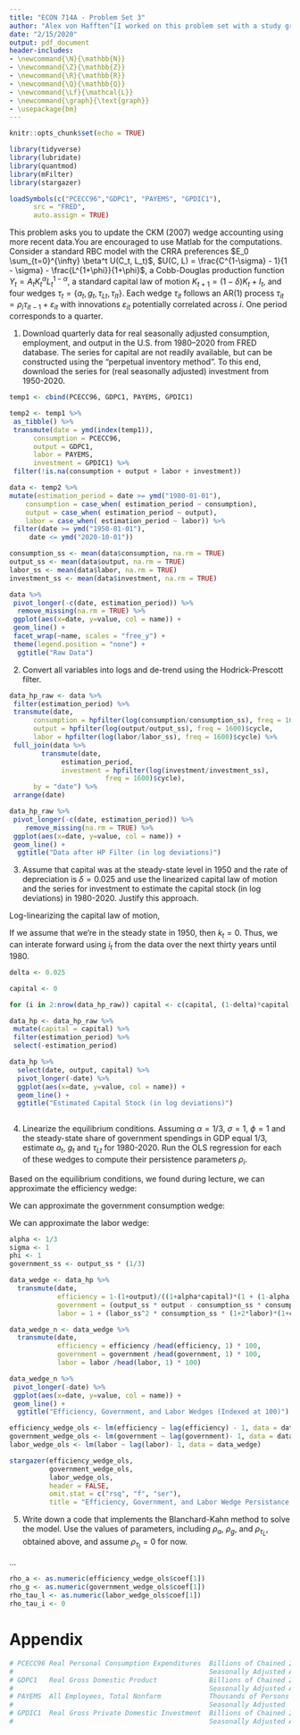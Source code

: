 ```yaml
---
title: "ECON 714A - Problem Set 3"
author: "Alex von Hafften^[I worked on this problem set with a study group of Michael Nattinger, Andrew Smith, and Ryan Mather. I also discussed problems with Sarah Bass, Emily Case, Danny Edgel, and Katherine Kwok.]"
date: "2/15/2020"
output: pdf_document
header-includes:
- \newcommand{\N}{\mathbb{N}}
- \newcommand{\Z}{\mathbb{Z}}
- \newcommand{\R}{\mathbb{R}}
- \newcommand{\Q}{\mathbb{Q}}
- \newcommand{\Lf}{\mathcal{L}}
- \newcommand{\graph}{\text{graph}}
- \usepackage{bm}
---
```


```r
knitr::opts_chunk$set(echo = TRUE)

library(tidyverse)
library(lubridate)
library(quantmod)
library(mFilter)
library(stargazer)

loadSymbols(c("PCECC96","GDPC1", "PAYEMS", "GPDIC1"), 
      src = "FRED",
      auto.assign = TRUE)
```

This problem asks you to update the CKM (2007) wedge accounting using more recent data.You are encouraged to use Matlab for the computations. Consider a standard RBC model with the CRRA preferences $E_0 \sum_{t=0}^{\infty} \beta^t U(C_t, L_t)$, $U(C, L) = \frac{C^{1-\sigma} - 1}{1 - \sigma} - \frac{L^{1+\phi}}{1+\phi}$, a Cobb-Douglas production function $Y_t=A_tK^\alpha_tL^{1-\alpha}_t$, a standard capital law of motion $K_{t+1}= (1-\delta)K_t+I_t$, and four wedges $\tau_t=\{a_t,g_t, \tau_{Lt},\tau_{It}\}$. Each wedge $\tau_{it}$ follows an AR(1) process $\tau_{it}=\rho_i \tau_{it-1}+ \varepsilon_{it}$ with innovations $\varepsilon_{it}$ potentially correlated across $i$. One period corresponds to a quarter.

1. Download quarterly data for real seasonally adjusted consumption, employment, and output in the U.S. from 1980–2020 from FRED database. The series for capital are not readily available, but can be constructed using the “perpetual inventory method”. To this end, download the series for (real seasonally adjusted) investment from 1950-2020.

```r

temp1 <- cbind(PCECC96, GDPC1, PAYEMS, GPDIC1) 

temp2 <- temp1 %>%
 as_tibble() %>%
 transmute(date = ymd(index(temp1)),
      consumption = PCECC96,
      output = GDPC1,
      labor = PAYEMS,
      investment = GPDIC1) %>%
 filter(!is.na(consumption + output + labor + investment))

data <- temp2 %>% 
mutate(estimation_period = date >= ymd("1980-01-01"),
    consumption = case_when( estimation_period ~ consumption),
    output = case_when( estimation_period ~ output),
    labor = case_when( estimation_period ~ labor)) %>%
 filter(date >= ymd("1950-01-01"),
     date <= ymd("2020-10-01"))

consumption_ss <- mean(data$consumption, na.rm = TRUE)
output_ss <- mean(data$output, na.rm = TRUE)
labor_ss <- mean(data$labor, na.rm = TRUE)
investment_ss <- mean(data$investment, na.rm = TRUE)

data %>%
 pivot_longer(-c(date, estimation_period)) %>%
  remove_missing(na.rm = TRUE) %>%
 ggplot(aes(x=date, y=value, col = name)) +
 geom_line() +
 facet_wrap(~name, scales = "free_y") +
 theme(legend.position = "none") +
  ggtitle("Raw Data")

```

\pagebreak

2. Convert all variables into logs and de-trend using the Hodrick-Prescott filter.

```r

data_hp_raw <- data %>%
 filter(estimation_period) %>%
 transmute(date,
      consumption = hpfilter(log(consumption/consumption_ss), freq = 1600)$cycle,
      output = hpfilter(log(output/output_ss), freq = 1600)$cycle,
      labor = hpfilter(log(labor/labor_ss), freq = 1600)$cycle) %>%
 full_join(data %>%
        transmute(date,
             estimation_period,
             investment = hpfilter(log(investment/investment_ss), 
                        freq = 1600)$cycle),
      by = "date") %>%
 arrange(date)

data_hp_raw %>%
 pivot_longer(-c(date, estimation_period)) %>%
    remove_missing(na.rm = TRUE) %>%
 ggplot(aes(x=date, y=value, col = name)) +
 geom_line() +
  ggtitle("Data after HP Filter (in log deviations)")
```

3. Assume that capital was at the steady-state level in 1950 and the rate of depreciation is $\delta= 0.025$ and use the linearized capital law of motion and the series for investment to estimate the capital stock (in log deviations) in 1980-2020. Justify this approach.

Log-linearizing the capital law of motion,

\begin{align*}
K_{t+1} &= (1-\delta)K_t+I_t \\
\implies (1+k_{t+1})\bar{K} &= (1-\delta)(1+k_t)\bar{K} + \bar{I} (1 + i_t) \\
\implies \bar{K}+k_{t+1}\bar{K} &= (1-\delta)\bar{K}+(1-\delta)\bar{K}k_t + \bar{I} + \bar{I} i_t \\
\implies k_{t+1} &= (1-\delta)k_t + \frac{\bar{I}}{\bar{K}} i_t \\
\implies k_{t+1} &= (1-\delta)k_t + \delta i_t
\end{align*}

If we assume that we're in the steady state in 1950, then $k_t = 0$. Thus, we can interate forward using $i_t$ from the data over the next thirty years until 1980.

```r

delta <- 0.025

capital <- 0

for (i in 2:nrow(data_hp_raw)) capital <- c(capital, (1-delta)*capital[i-1] + delta * data_hp_raw$investment[i-1])

data_hp <- data_hp_raw %>%
 mutate(capital = capital) %>%
 filter(estimation_period) %>%
 select(-estimation_period)

data_hp %>%
  select(date, output, capital) %>%
  pivot_longer(-date) %>%
  ggplot(aes(x=date, y=value, col = name)) +
  geom_line() +
  ggtitle("Estimated Capital Stock (in log deviations)")
 
```

4. Linearize the equilibrium conditions. Assuming $\alpha= 1/3$, $\sigma= 1$, $\phi= 1$ and the steady-state share of government spendings in GDP equal 1/3, estimate $a_t$, $g_t$ and $\tau_{Lt}$ for 1980-2020.  Run the OLS regression for each of these wedges to compute their persistence parameters $\rho_i$.

Based on the equilibrium conditions, we found during lecture, we can approximate the efficiency wedge:

\begin{align*}
Y_t &= A_tK_t^\alpha L_t^{1-\alpha} \\
\implies
\bar{Y}(1+y_t) &= \bar{A}(1+a_t) \bar{K}^\alpha(1+\alpha k_t) \bar{L}^{(1-\alpha)}(1+(1-\alpha) l_t) \\
\implies
(1+y_t) &= (1+a_t) (1+\alpha k_t) (1+(1-\alpha) l_t) \\
\implies
a_t &= 1- \frac{1+y_t}{(1+\alpha k_t) (1+(1-\alpha) l_t)}
\end{align*}

We can approximate the government consumption wedge:

\begin{align*}
Y_t &= C_t + I_t + G_t \\
\bar{Y}(1+y_t) &= \bar{C}(1+c_t) + \bar{I}(1+i_t) + \bar{G}(1+g_t) \\
\bar{Y}y_t &= \bar{C}c_t + \bar{I}i_t + \bar{G}g_t \\
g_t &= \frac{\bar{Y}y_t - \bar{C}c_t - \bar{I}i_t}{\bar{G}} \\
\end{align*}

\pagebreak

We can approximate the labor wedge:

\begin{align*}
U(C_t, L_t) &= \ln(C_t) + \frac{L_t^2}{2} \\
\implies U_{C_t} &= \frac{1}{C_t} \\
\implies U_{L_t} &= L_t \\
F(K_t, L_t) &= K_t^\alpha L_t^{1-\alpha} \\
\implies F_{L_t} &= (1 -\alpha)K_t^\alpha L_t^{-\alpha} \\
-\frac{U_{L_t}}{U_{C_t}} &= (1-\tau_{L_t})A_t F_{L_t} \\
\implies -\frac{(L_t)}{(\frac{1}{C_t})} &= (1-\tau_{L_t})A_t ((1 -\alpha)K_t^\alpha L_t^{-\alpha}) \\
\implies \tau_{L_t}
&= 1 + \frac{L_tC_t}{A_t (1 -\alpha)K_t^\alpha L_t^{-\alpha}} \\
&= 1 + \frac{L_t}{L_t}\frac{C_tL_t}{A_t (1 -\alpha)K_t^\alpha L_t^{-\alpha}} \\
&= 1 + \frac{L_t^2C_t}{Y_t (1 -\alpha)} \\
&\approx 1 + \frac{\bar{L}^2(1+2l_t)\bar{C}(1+c_t)}{\bar{Y}(1 + y_t) (1 -\alpha)}
\end{align*}

```r
alpha <- 1/3
sigma <- 1
phi <- 1
government_ss <- output_ss * (1/3)

data_wedge <- data_hp %>%
  transmute(date, 
            efficiency = 1-(1+output)/((1+alpha*capital)*(1 + (1-alpha)*labor)),
            government = (output_ss * output - consumption_ss * consumption - investment_ss * investment)/government_ss,
            labor = 1 + (labor_ss^2 * consumption_ss * (1+2*labor)*(1+consumption))/(output_ss*(1+output)*(1-alpha)))

data_wedge_n <- data_wedge %>%
  transmute(date,
            efficiency = efficiency /head(efficiency, 1) * 100,
            government = government /head(government, 1) * 100,
            labor = labor /head(labor, 1) * 100)

data_wedge_n %>%
 pivot_longer(-date) %>%
 ggplot(aes(x=date, y=value, col = name)) +
 geom_line() +
  ggtitle("Efficiency, Government, and Labor Wedges (Indexed at 100)")

efficiency_wedge_ols <- lm(efficiency ~ lag(efficiency) - 1, data = data_wedge)
government_wedge_ols <- lm(government ~ lag(government)- 1, data = data_wedge)
labor_wedge_ols <- lm(labor ~ lag(labor)- 1, data = data_wedge)

stargazer(efficiency_wedge_ols,
          government_wedge_ols,
          labor_wedge_ols,
          header = FALSE,
          omit.stat = c("rsq", "f", "ser"),
          title = "Efficiency, Government, and Labor Wedge Persistance (OLS)")
```

\pagebreak

5. Write down a code that implements the Blanchard-Kahn method to solve the model. Use the values of parameters, including $\rho_a$, $\rho_g$, and $\rho_{\tau_L}$, obtained above, and assume $\rho_{\tau_I} = 0$ for now.

...

```r

rho_a <- as.numeric(efficiency_wedge_ols$coef[1])
rho_g <- as.numeric(government_wedge_ols$coef[1])
rho_tau_l <- as.numeric(labor_wedge_ols$coef[1])
rho_tau_i <- 0

```

\pagebreak

# Appendix

```r
# PCECC96 Real Personal Consumption Expenditures  Billions of Chained 2012 Dollars, 
#                                                 Seasonally Adjusted Annual Rate
# GDPC1   Real Gross Domestic Product             Billions of Chained 2012 Dollars
#                                                 Seasonally Adjusted Annual Rate
# PAYEMS  All Employees, Total Nonfarm            Thousands of Persons
#                                                 Seasonally Adjusted
# GPDIC1  Real Gross Private Domestic Investment  Billions of Chained 2012 Dollars
#                                                 Seasonally Adjusted Annual Rate
```